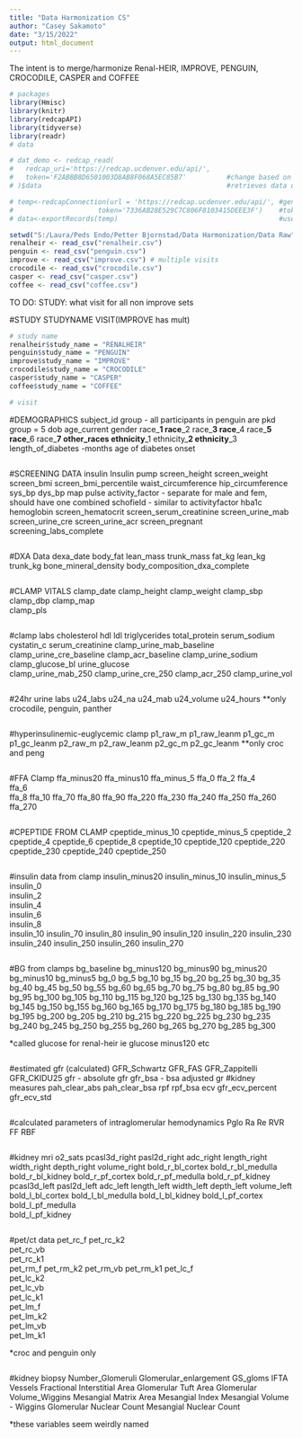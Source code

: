 ---
title: "Data Harmonization CS"
author: "Casey Sakamoto"
date: "3/15/2022"
output: html_document
---

The intent is to merge/harmonize Renal-HEIR, IMPROVE, PENGUIN, CROCODILE, CASPER and COFFEE
```{r setup, include=FALSE}
# packages
library(Hmisc)
library(knitr)
library(redcapAPI)
library(tidyverse)
library(readr)
# data

# dat_demo <- redcap_read(
#   redcap_uri='https://redcap.ucdenver.edu/api/',
#   token='F2ABBB8D6501003D8AB8F068A5EC85B7'          #change based on what is in REDCap database
# )$data                                              #retrieves data only, possible to get labels this way too? 

# temp<-redcapConnection(url = 'https://redcap.ucdenver.edu/api/', #general CU redcap url
#                     token='7336AB28E529C7C806F8103415DEEE3F')    #token is project specific and needs to be requested in REdcap
# data<-exportRecords(temp)                                        #uses redcapAPI package to import data with labels

setwd("S:/Laura/Peds Endo/Petter Bjornstad/Data Harmonization/Data Raw")
renalheir <- read_csv("renalheir.csv")
penguin <- read_csv("penguin.csv")
improve <- read_csv("improve.csv") # multiple visits
crocodile <- read_csv("crocodile.csv")
casper <- read_csv("casper.csv")
coffee <- read_csv("coffee.csv")
```

TO DO:
STUDY: what visit for all non improve sets


#STUDY
STUDYNAME
VISIT(IMPROVE has mult)

```{r study}
# study name
renalheir$study_name = "RENALHEIR"
penguin$study_name = "PENGUIN"
improve$study_name = "IMPROVE"
crocodile$study_name = "CROCODILE"
casper$study_name = "CASPER"
coffee$study_name = "COFFEE"

# visit

```

#DEMOGRAPHICS
subject_id
group - all participants in penguin are pkd group = 5
dob
age_current
gender
race___1
race___2
race___3
race___4
race___5
race___6
race___7
other_races
ethnicity___1
ethnicity___2
ethnicity___3
length_of_diabetes -months
age of diabetes onset

```{r demog}

```

#SCREENING DATA
insulin
Insulin pump
screen_height
screen_weight
screen_bmi
screen_bmi_percentile
waist_circumference
hip_circumference
sys_bp
dys_bp
map
pulse
activity_factor - separate for male and fem, should have one combined
schofield - similar to activityfactor
hba1c
hemoglobin
screen_hematocrit
screen_serum_creatinine
screen_urine_mab
screen_urine_cre
screen_urine_acr
screen_pregnant
screening_labs_complete

```{r screen}

```

#DXA Data
dexa_date
body_fat
lean_mass
trunk_mass
fat_kg
lean_kg
trunk_kg
bone_mineral_density
body_composition_dxa_complete

```{r dxa}

```

#CLAMP VITALS
clamp_date
clamp_height
clamp_weight
clamp_sbp
clamp_dbp
clamp_map	
clamp_pls

```{r clamp vitals}

```

#clamp labs
cholesterol
hdl
ldl
triglycerides
total_protein
serum_sodium
cystatin_c
serum_creatinine
clamp_urine_mab_baseline
clamp_urine_cre_baseline
clamp_acr_baseline
clamp_urine_sodium
clamp_glucose_bl
urine_glucose	
clamp_urine_mab_250
clamp_urine_cre_250
clamp_acr_250
clamp_urine_vol

```{r clamp labs}

```

#24hr urine labs 
u24_labs
u24_na
u24_mab
u24_volume
u24_hours
**only crocodile, penguin, panther
```{r urine24}

```

#hyperinsulinemic-euglycemic clamp
p1_raw_m
p1_raw_leanm
p1_gc_m
p1_gc_leanm
p2_raw_m
p2_raw_leanm
p2_gc_m
p2_gc_leanm
**only croc and peng

```{r HIEG clamp}

```

#FFA Clamp
ffa_minus20
ffa_minus10
ffa_minus_5
ffa_0
ffa_2
ffa_4	
ffa_6	
ffa_8
ffa_10
ffa_70
ffa_80
ffa_90
ffa_220
ffa_230	
ffa_240	
ffa_250	
ffa_260	
ffa_270

```{r ffa clamp}

```

#CPEPTIDE FROM CLAMP
cpeptide_minus_10
cpeptide_minus_5
cpeptide_2
cpeptide_4
cpeptide_6
cpeptide_8
cpeptide_10
cpeptide_120
cpeptide_220
cpeptide_230
cpeptide_240
cpeptide_250

```{r cpeptide clamp}

```

#insulin data from clamp
insulin_minus20
insulin_minus_10
insulin_minus_5	
insulin_0	
insulin_2	
insulin_4	
insulin_6	
insulin_8	
insulin_10
insulin_70
insulin_80
insulin_90
insulin_120	
insulin_220	
insulin_230
insulin_240	
insulin_250	
insulin_260	
insulin_270

```{r insulin clamp}

```
#BG from clamps
bg_baseline	bg_minus120	bg_minus90	bg_minus20	bg_minus10	bg_minus5	bg_0	bg_5	bg_10	bg_15	bg_20	bg_25	bg_30	bg_35	bg_40	bg_45	bg_50	bg_55	bg_60	bg_65	bg_70	bg_75	bg_80	bg_85	bg_90	bg_95	bg_100	bg_105	bg_110	bg_115	bg_120	bg_125	bg_130	bg_135	bg_140	bg_145	bg_150	bg_155	bg_160	bg_165	bg_170	bg_175	bg_180	bg_185	bg_190	bg_195	bg_200	bg_205	bg_210	bg_215	bg_220	bg_225	bg_230	bg_235	bg_240	bg_245	bg_250	bg_255	bg_260	bg_265	bg_270	bg_285	bg_300

*called glucose for renal-heir ie glucose minus120 etc
```{r bg clamp}

```

#estimated gfr (calculated)
GFR_Schwartz
GFR_FAS
GFR_Zappitelli
GFR_CKIDU25
gfr - absolute gfr
gfr_bsa - bsa adjusted gr
#kidney measures
pah_clear_abs
pah_clear_bsa
rpf
rpf_bsa
ecv
gfr_ecv_percent
gfr_ecv_std

```{r estimated gfr}

```

#calculated parameters of intraglomerular hemodynamics
Pglo
Ra
Re
RVR
FF
RBF

```{r ig hemodynamics calc}

```

#kidney mri
o2_sats
pcasl3d_right
pasl2d_right
adc_right
length_right
width_right
depth_right
volume_right
bold_r_bl_cortex
bold_r_bl_medulla
bold_r_bl_kidney
bold_r_pf_cortex
bold_r_pf_medulla
bold_r_pf_kidney
pcasl3d_left
pasl2d_left
adc_left
length_left	width_left
depth_left
volume_left
bold_l_bl_cortex
bold_l_bl_medulla
bold_l_bl_kidney
bold_l_pf_cortex
bold_l_pf_medulla	
bold_l_pf_kidney

```{r kidney mri}

```

#pet/ct data
pet_rc_f
pet_rc_k2	
pet_rc_vb	
pet_rc_k1	
pet_rm_f
pet_rm_k2
pet_rm_vb
pet_rm_k1
pet_lc_f	
pet_lc_k2	
pet_lc_vb	
pet_lc_k1	
pet_lm_f	
pet_lm_k2	
pet_lm_vb	
pet_lm_k1

*croc and penguin only
```{r pet ct}

```
#kidney biopsy
Number_Glomeruli
Glomerular_enlargement
GS_gloms
IFTA
Vessels
Fractional Interstitial Area
Glomerular Tuft Area
Glomerular Volume_Wiggins
Mesangial Matrix Area
Mesangial Index
Mesangial Volume - Wiggins
Glomerular Nuclear Count
Mesangial Nuclear Count	

*these variables seem weirdly named
```{r kidney biopsy}

```

